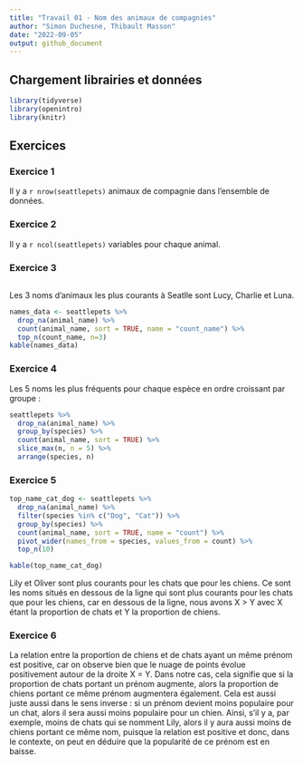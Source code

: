 ```yaml
---
title: "Travail 01 - Nom des animaux de compagnies"
author: "Simon Duchesne, Thibault Masson"
date: "2022-09-05"
output: github_document
---
```


## Chargement librairies et données

```r
library(tidyverse)
library(openintro)
library(knitr)
```

## Exercices

### Exercice 1

Il y a `r nrow(seattlepets)` animaux de compagnie dans l'ensemble de données.

### Exercice 2

Il y a `r ncol(seattlepets)` variables pour chaque animal.

### Exercice 3
``` 
```
Les 3 noms d'animaux les plus courants à Seatlle sont Lucy, Charlie et Luna.

```r
names_data <- seattlepets %>%
  drop_na(animal_name) %>%
  count(animal_name, sort = TRUE, name = "count_name") %>%
  top_n(count_name, n=3)
kable(names_data)
```

### Exercice 4

Les 5 noms les plus fréquents pour chaque espèce en ordre croissant par groupe :

```r
seattlepets %>%
  drop_na(animal_name) %>%
  group_by(species) %>%
  count(animal_name, sort = TRUE) %>%
  slice_max(n, n = 5) %>%
  arrange(species, n)
```

### Exercice 5

```r
top_name_cat_dog <- seattlepets %>%
  drop_na(animal_name) %>%
  filter(species %in% c("Dog", "Cat")) %>%
  group_by(species) %>%
  count(animal_name, sort = TRUE, name = "count") %>%
  pivot_wider(names_from = species, values_from = count) %>%
  top_n(10)

kable(top_name_cat_dog)
```

Lily et Oliver sont plus courants pour les chats que pour les chiens. Ce sont les noms situés en dessous de la ligne qui sont plus courants pour les chats que pour les chiens, car en dessous de la ligne, nous avons X > Y avec X étant la proportion de chats et Y la proportion de chiens.

### Exercice 6

La relation entre la proportion de chiens et de chats ayant un  même prénom est positive, car on observe bien que le nuage de points évolue positivement autour de la droite X = Y. Dans notre cas, cela signifie que si la proportion de chats portant un prénom augmente, alors la proportion de chiens portant ce même prénom augmentera également. Cela est aussi juste aussi dans le sens inverse : si un prénom devient moins populaire pour un chat, alors il sera aussi moins populaire pour un chien. Ainsi, s'il y a, par exemple, moins de chats qui se nomment Lily, alors il y aura aussi moins de chiens portant ce même nom, puisque la relation est positive et donc, dans le contexte, on peut en déduire que la popularité de ce prénom est en baisse.
